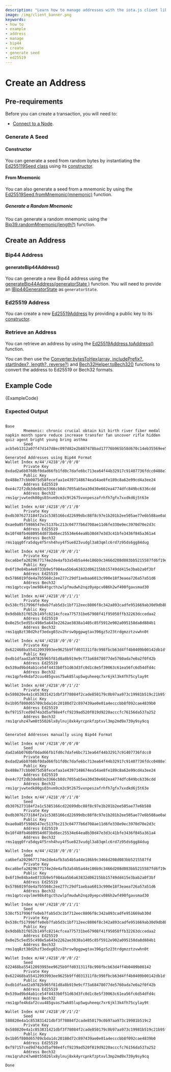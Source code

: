 ```yaml
---
description: "Learn how to manage addresses with the iota.js client library."
image: /img/client_banner.png
keywords:
- how to
- example
- address
- manage
- bip44
- create
- generate seed
- ed25519
---
```



# Create an Address

## Pre-requirements

Before you can create a transaction, you will need to:

* [Connect to a Node](simple.mdx).

### Generate A Seed

#### Constructor

You can generate a seed from random bytes by instantiating the [Ed255119Seed class](../references/client/classes/Ed25519Seed.md) using
its [constructor](../references/client/classes/Ed25519Seed.md#constructor).

#### From Mnemonic

You can also generate a seed from a mnemonic by using the [Ed25519Seed.fromMnemonic(mnemonic)](../references/client/classes/Ed25519Seed#frommnemonic)
function.

##### Generate a Random Mnemonic

You can generate a random mnemonic using the [Bip39.randomMnemonic(length?)](../references/crypto/classes/Bip39#randommnemonic) function.

## Create an Address

### Bip44 Address

#### generateBip44Address()

You can generate a new Bip44 address using the [generateBip44Address(generatorState	)](../references/client/api_ref#generatebip44address) function. You will need to provide an [IBip44GeneratorState](../references/client/interfaces/IBip44GeneratorState) as `generatorState`.

### Ed25519 Address

You can create a new [Ed25519Address](../references/client/classes/Ed25519Address.md) by providing a public key to its
[constructor](../references/client/classes/Ed25519Address.md#constructor).

### Retrieve an Address

You can retrieve an address by using the [Ed25519Address.toAddress()](../references/client/classes/Ed25519Address#toaddress)
function.

You can then use the [Converter.bytesToHex(array, includePrefix?, startIndex?, length?, reverse?)](../references/util/classes/Converter.md#bytestohex) and  [Bech32Helper.toBech32()](../references/client/classes/Bech32Helper.md#tobech32) functions to convert the address
to Ed25519 or Bech32 formats.

## Example Code

<CodeBlock className="language-javascript">
    {ExampleCode}
</CodeBlock>

### Expected Output

```plaintext

Base
        Mnemonic: chronic crucial obtain kit birth river fiber medal napkin month spare reduce increase transfer fan uncover rifle hidden quiz agent bright young bring asthma
        Seed acb5eb1312a07f47d147d8ec097d82e2b807478bad17776b965b58d670c14eb35569ee525697f267e85a6c05f3f8aeb333cbbedf9a647316198a3fc423c54c95

Generated Addresses using Bip44 Format
Wallet Index m/44'/4218'/0'/0'/0'
        Private Key 0xdad2a6b0760bf0dad66fb1fd0c7dafe6bc713ea64f44b32917c91407736fdcc0488e77cbb0075d58fecefaa1e4397148674ea54ae8fe189c8a62e99cd4a3ee24
        Public Key 0x488e77cbb0075d58fecefaa1e4397148674ea54ae8fe189c8a62e99cd4a3ee24
        Address Ed25519 0xe4c72f2db3de883e3366cb8dc7055ab5ea30d30e602ea4774dfc849bc6336cdd
        Address Bech32 rms1qrjvwtedk00gs03nvm9cm3c9t2675vxnpeszafrhfh7gfx7xxdkd6j5t63e

Wallet Index m/44'/4218'/0'/1'/0'
        Private Key 0xdb3076273184f2a1c5385166cd22699dbc88f8c97e1b201b2ee505ae77e6b588ae0a85f5986547ec5137bc213c04777b6d708ae11d6fe338e9ec3970d70e2d3c
        Public Key 0xae0a85f5986547ec5137bc213c04777b6d708ae11d6fe338e9ec3970d70e2d3c
        Address Ed25519 0x10f48fb4680954d073bd6ec25534e64ea8b38d47e3d3c41bfe3436f845a361a4
        Address Bech32 rms1qqg0fra5dqy4f5rnh4hvy4f5ue823vudgl3a83qmlc6rd7z95ds6gg84dug

Wallet Index m/44'/4218'/0'/0'/1'
        Private Key 0xca6befa2029677174e2de4afb3a54b5a44e186b9c3466d208d083bb5215587fd6f19e84ba4e0733b9e5f984aa5b6a63832d06215bb15749dd415e3bab2a0f3bf
        Public Key 0x6f19e84ba4e0733b9e5f984aa5b6a63832d06215bb15749dd415e3bab2a0f3bf
        Address Ed25519 0x5786019fde4a7b5568c2ee277c29df1aebaa6013c990e18f3eaea726a57a51d6
        Address Bech32 rms1qptcvqvlme98k4tgcthzwlpfmudwh2nqz0yepcv086h2wf490fgavsmad30

Wallet Index m/44'/4218'/0'/1'/1'
        Private Key 0x538cf517996ffe0eb7fab5d3c1bf712eec8806f8c342a893cadfe951669ab30d9db8b31f652b149fc8214cfcea775731be67908f41f95058ffb32263dccedaa2
        Public Key 0x9db8b31f652b149fc8214cfcea775731be67908f41f95058ffb32263dccedaa2
        Address Ed25519 0x0e25c5ed55c498e5a643e2262ae3838a1405c85f5912e902a095158da8d884b1
        Address Bech32 rms1qq8zt30d2hzf3edxg03zv2hrsw9pgpwgtav396gz5z23trdgmzztzvwhn0t

Wallet Index m/44'/4218'/0'/0'/2'
        Private Key 0x622468ba55412093993ee9625b9ffd031311f8c998fbcb63d4ff4b0409b00142db1dfaad2a9782b965f81d8a8b919e9cf73a68478077de5760ada7e0a2f0f42b
        Public Key 0xdb1dfaad2a9782b965f81d8a8b919e9cf73a68478077de5760ada7e0a2f0f42b
        Address Ed25519 0x539ad9bd4ab1ce54f4433b0f51d63d3fc0d1c8e5f39063c61ea56fc6d54dfd4c
        Address Bech32 rms1qpfe4kdaf2cuu485gvas75wk85lup5wguheeqc7xr6jkl3k4fh75cylay9t

Wallet Index m/44'/4218'/0'/1'/2'
        Private Key 0x580820e4a1c853831421dbf3f78084f2cade850179c0b97aa973c19981b519c21b95f800d65709cbda1dc20180d72c897439ae0e01a4ecccbb8f092cae4839b0
        Public Key 0x1b95f800d65709cbda1dc20180d72c897439ae0e01a4ecccbb8f092cae4839b0
        Address Ed25519 0xf97157ced9d74a3d5af98e4fcf9239ad520f019d9220acccfc76156da537a252
        Address Bech32 rms1qruhz47wm8t55026lx8ylnuj8xk4yrcpnkfzptxvl3mp2md9x739y9sy9cq


Generated Addresses manually using Bip44 Format

Wallet Index m/44'/4218'/0'/0'/0'
        Seed dad2a6b0760bf0dad66fb1fd0c7dafe6bc713ea64f44b32917c91407736fdcc0
        Private Key 0xdad2a6b0760bf0dad66fb1fd0c7dafe6bc713ea64f44b32917c91407736fdcc0488e77cbb0075d58fecefaa1e4397148674ea54ae8fe189c8a62e99cd4a3ee24
        Public Key 0x488e77cbb0075d58fecefaa1e4397148674ea54ae8fe189c8a62e99cd4a3ee24
        Address Ed25519 0xe4c72f2db3de883e3366cb8dc7055ab5ea30d30e602ea4774dfc849bc6336cdd
        Address Bech32 rms1qrjvwtedk00gs03nvm9cm3c9t2675vxnpeszafrhfh7gfx7xxdkd6j5t63e

Wallet Index m/44'/4218'/0'/1'/0'
        Seed db3076273184f2a1c5385166cd22699dbc88f8c97e1b201b2ee505ae77e6b588
        Private Key 0xdb3076273184f2a1c5385166cd22699dbc88f8c97e1b201b2ee505ae77e6b588ae0a85f5986547ec5137bc213c04777b6d708ae11d6fe338e9ec3970d70e2d3c
        Public Key 0xae0a85f5986547ec5137bc213c04777b6d708ae11d6fe338e9ec3970d70e2d3c
        Address Ed25519 0x10f48fb4680954d073bd6ec25534e64ea8b38d47e3d3c41bfe3436f845a361a4
        Address Bech32 rms1qqg0fra5dqy4f5rnh4hvy4f5ue823vudgl3a83qmlc6rd7z95ds6gg84dug

Wallet Index m/44'/4218'/0'/0'/1'
        Seed ca6befa2029677174e2de4afb3a54b5a44e186b9c3466d208d083bb5215587fd
        Private Key 0xca6befa2029677174e2de4afb3a54b5a44e186b9c3466d208d083bb5215587fd6f19e84ba4e0733b9e5f984aa5b6a63832d06215bb15749dd415e3bab2a0f3bf
        Public Key 0x6f19e84ba4e0733b9e5f984aa5b6a63832d06215bb15749dd415e3bab2a0f3bf
        Address Ed25519 0x5786019fde4a7b5568c2ee277c29df1aebaa6013c990e18f3eaea726a57a51d6
        Address Bech32 rms1qptcvqvlme98k4tgcthzwlpfmudwh2nqz0yepcv086h2wf490fgavsmad30

Wallet Index m/44'/4218'/0'/1'/1'
        Seed 538cf517996ffe0eb7fab5d3c1bf712eec8806f8c342a893cadfe951669ab30d
        Private Key 0x538cf517996ffe0eb7fab5d3c1bf712eec8806f8c342a893cadfe951669ab30d9db8b31f652b149fc8214cfcea775731be67908f41f95058ffb32263dccedaa2
        Public Key 0x9db8b31f652b149fc8214cfcea775731be67908f41f95058ffb32263dccedaa2
        Address Ed25519 0x0e25c5ed55c498e5a643e2262ae3838a1405c85f5912e902a095158da8d884b1
        Address Bech32 rms1qq8zt30d2hzf3edxg03zv2hrsw9pgpwgtav396gz5z23trdgmzztzvwhn0t

Wallet Index m/44'/4218'/0'/0'/2'
        Seed 622468ba55412093993ee9625b9ffd031311f8c998fbcb63d4ff4b0409b00142
        Private Key 0x622468ba55412093993ee9625b9ffd031311f8c998fbcb63d4ff4b0409b00142db1dfaad2a9782b965f81d8a8b919e9cf73a68478077de5760ada7e0a2f0f42b
        Public Key 0xdb1dfaad2a9782b965f81d8a8b919e9cf73a68478077de5760ada7e0a2f0f42b
        Address Ed25519 0x539ad9bd4ab1ce54f4433b0f51d63d3fc0d1c8e5f39063c61ea56fc6d54dfd4c
        Address Bech32 rms1qpfe4kdaf2cuu485gvas75wk85lup5wguheeqc7xr6jkl3k4fh75cylay9t

Wallet Index m/44'/4218'/0'/1'/2'
        Seed 580820e4a1c853831421dbf3f78084f2cade850179c0b97aa973c19981b519c2
        Private Key 0x580820e4a1c853831421dbf3f78084f2cade850179c0b97aa973c19981b519c21b95f800d65709cbda1dc20180d72c897439ae0e01a4ecccbb8f092cae4839b0
        Public Key 0x1b95f800d65709cbda1dc20180d72c897439ae0e01a4ecccbb8f092cae4839b0
        Address Ed25519 0xf97157ced9d74a3d5af98e4fcf9239ad520f019d9220acccfc76156da537a252
        Address Bech32 rms1qruhz47wm8t55026lx8ylnuj8xk4yrcpnkfzptxvl3mp2md9x739y9sy9cq

Done
```
